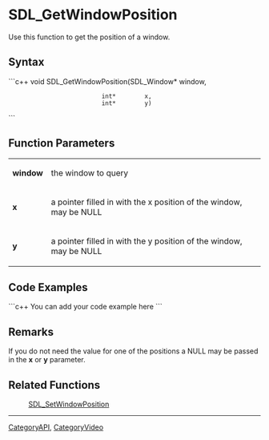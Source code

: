 <!-- pragma section-numbers off -->
<!-- pragma disable-camelcase -->

= SDL_GetWindowPosition =
Use this function to get the position of a window.


== Syntax ==
```c++
void SDL_GetWindowPosition(SDL_Window* window,
                           int*        x,
                           int*        y)
```

== Function Parameters ==
{|
|'''window'''
|the window to query
|-
|'''x'''
|a pointer filled in with the x position of the window, may be NULL
|-
|'''y'''
|a pointer filled in with the y position of the window, may be NULL
|}

== Code Examples ==
```c++
You can add your code example here
```

== Remarks ==
If you do not need the value for one of the positions a NULL may be passed in the '''x''' or '''y''' parameter.

== Related Functions ==
:[[SDL_SetWindowPosition]]

----
[[CategoryAPI]], [[CategoryVideo]]

